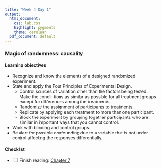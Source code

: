 ```yaml
---
title: "Week 4 Day 1"
output: 
  html_document:
    css: lab.css
    highlight: pygments
    theme: cerulean
  pdf_document: default
---
```


### Magic of randomness: causality

#### Learning objectives 
* Recognize and know the elements of a designed randomized experiment.
* State and apply the Four Principles of Experimental Design.
    * Control sources of variation other than the factors being tested. Make the condi- tions as similar as possible for all treatment groups except for differences among the treatments.
    * Randomize the assignment of participants to treatments.
    * Replicate by applying each treatment to more than one participant.
    * Block the experiment by grouping together participants who are similar in important ways that you cannot control.
* Work with blinding and control groups.
* Be alert for possible confounding due to a variable that is not under control affecting the responses differentially.

#### Checklist
- <input type="checkbox" unchecked> Finish reading: [Chapter 7](https://nustat.github.io/intro-stat-ds/7-causality.html)
</input>

